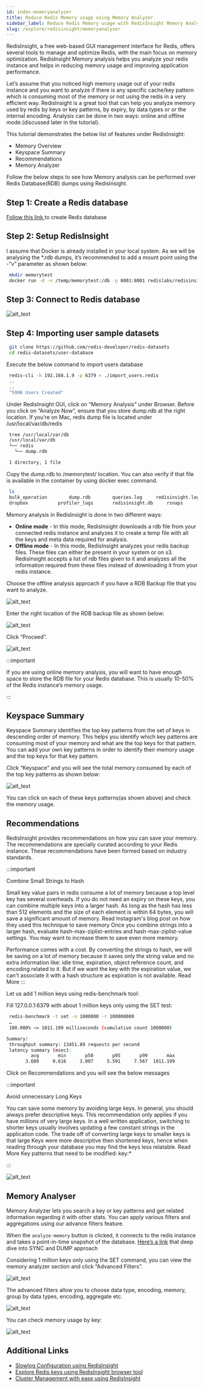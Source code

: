 ```yaml
---
id: index-memoryanalyzer
title: Reduce Redis Memory usage using Memory Analyzer
sidebar_label: Reduce Redis Memory usage with RedisInsight Memory Analyzer Tool
slug: /explore/redisinsight/memoryanalyzer
---
```



RedisInsight, a free web-based GUI management interface for Redis, offers several tools to manage and optimize Redis, with the main focus on memory optimization. RedisInsight Memory analysis helps you analyze your redis instance and helps in reducing memory usage and improving application performance.

Let’s assume that you noticed high memory usage out of your redis instance and you want to analyze if there is any specific cache/key pattern which is consuming most of the memory or not using the redis in a very efficient way. RedisInsight is a great tool that can help you analyze memory used by redis by keys or key patterns, by expiry, by data types or or the internal encoding. Analysis can be done in two ways: online and offline mode.(discussed later in the tutorial).

This tutorial demonstrates the below list of features under RedisInsight:



-   Memory Overview
-   Keyspace Summary
-   Recommendations
-   Memory Analyzer

Follow the below steps to see how Memory analysis can be performed over Redis Database(RDB) dumps using RedisInsight.

## Step 1: Create a Redis database 

[Follow this link ](https://developer.redislabs.com/create)to create Redis database

## Step 2: Setup RedisInsight

I assume that Docker is already installed in your local system.
As we will be analysing the *.rdb dumps, it’s recommended to add a mount point using the -”v” parameter as shown below:


 ```bash
  mkdir memorytest
  docker run -d -v /temp/memorytest:/db -p 8001:8001 redislabs/redisinsight:latest
 ```


## Step 3: Connect to Redis database



![alt_text](images/image2.png "image_tooltip")


## Step 4: Importing user sample datasets


 ```bash
  git clone https://github.com/redis-developer/redis-datasets
  cd redis-datasets/user-database
 ```


Execute the below command to import users database


 ```bash
  redis-cli -h 192.168.1.9 -p 6379 < ./import_users.redis
  ..
  ..
  "5996 Users Created"
 ```


Under RedisInsight GUI, click on “Memory Analysis” under Browser.
Before you click on “Analyze Now”, ensure that you store dump.rdb at the right location.
If you’re on Mac, redis dump file is located under /usr/local/var/db/redis


 ```bash
  tree /usr/local/var/db 
  /usr/local/var/db
  └── redis
    └── dump.rdb

  1 directory, 1 file

 ```


Copy the dump.rdb to /memorytest/ location. You can also verify if that file is available in the container by using docker exec command.


 ```bash
  ls
  bulk_operation		dump.rdb		queries.log		redisinsight.log
  dropbox			profiler_logs		redisinsight.db		rsnaps
 ```


Memory analysis in RedisInsight is done in two different ways:



-  **Online mode** - In this mode, RedisInsight downloads a rdb file from your connected redis instance and analyzes it to create a temp file with all the keys and meta data required for analysis. 
-  **Offline mode** - In this mode, RedisInsight analyzes your redis backup files. These files can either be present in your system or on s3. RedisInsight accepts a list of rdb files given to it and analyzes all the information required from these files instead of downloading it from your redis instance. 

Choose the offline analysis approach if you have a RDB Backup file that you want to analyze. 





![alt_text](images/image4.png "image_tooltip")


Enter the right location of the RDB backup file as shown below:





![alt_text](images/image5.png "image_tooltip")


Click “Proceed”.



![alt_text](images/image6.png "image_tooltip")


:::important

If you are using online memory analysis, you will want to have enough space to store the RDB file for your Redis database. This is usually 10-50% of the Redis instance’s memory usage.

:::

## Keyspace Summary

Keyspace Summary identifies the top key patterns from the set of keys in descending order of memory. This helps you identify which key patterns are consuming most of your memory and what are the top keys for that pattern. You can add your own key patterns in order to identify their memory usage and the top keys for that key pattern.

Click “Keyspace” and you will see the total memory consumed by each of the top key patterns as shown below:





![alt_text](images/image7.png "image_tooltip")


You can click on each of these keys patterns(as shown above) and check the memory usage.






## Recommendations

RedisInsight provides recommendations on how you can save your memory. The recommendations are specially curated according to your Redis instance. These recommendations have been formed based on industry standards.





:::important

Combine Small Strings to Hash

Small key value pairs in redis consume a lot of memory because a top level key has several overheads. If you do not need an expiry on these keys, you can combine multiple keys into a larger hash. As long as the hash has less than 512 elements and the size of each element is within 64 bytes, you will save a significant amount of memory.
Read Instagram's blog post on how they used this technique to save memory
Once you combine strings into a larger hash, evaluate hash-max-ziplist-entries and hash-max-ziplist-value settings. You may want to increase them to save even more memory.

Performance comes with a cost. By converting the strings to hash, we will be saving on a lot of memory because it saves only the string value and no extra information like: idle time, expiration, object reference count, and encoding related to it. But if we want the key with the expiration value, we can't associate it with a hash structure as expiration is not available. Read More
:::


Let us add 1 million keys using redis-benchmark tool:

Fill 127.0.0.1:6379 with about 1 million keys only using the SET test:


 ```bash
  redis-benchmark -t set -n 1000000 -r 100000000
  …
  100.000% <= 1011.199 milliseconds (cumulative count 1000000)

 Summary:
  throughput summary: 13451.89 requests per second
  latency summary (msec):
          avg       min       p50       p95       p99       max
        3.600     0.616     3.007     5.591     7.567  1011.199

 ```


Click on Recommendations and you will see the below messages


:::important

Avoid unnecessary Long Keys 

You can save some memory by avoiding large keys. In general, you should always prefer descriptive keys. This recommendation only applies if you have millions of very large keys. In a well written application, switching to shorter keys usually involves updating a few constant strings in the application code.
The trade off of converting large keys to smaller keys is that large Keys were more descriptive then shortened keys, hence when reading through your database you may find the keys less relatable. Read More
Key patterns that need to be modified:
key:*

:::






![alt_text](images/image11.png "image_tooltip")


## Memory Analyser

Memory Analyzer lets you search a key or key patterns and get related information regarding it with other stats. You can apply various filters and aggregations using our advance filters feature.

When the `analyze-memory` button is clicked, it connects to the redis instance and takes a point-in-time snapshot of the database. [Here’s a link](https://docs.redislabs.com/latest/ri/using-redisinsight/memory-analysis/#how-memory-analysis-works) that deep dive into SYNC and DUMP approach

Considering 1 million keys only using the SET command, you can view the memory analyzer section and click “Advanced Filters”.



![alt_text](images/image13.png "image_tooltip")



The advanced filters allow you to choose data type, encoding, memory, group by data types, encoding, aggregate etc.


![alt_text](images/image14.png "image_tooltip")

You can check memory usage by key:

![alt_text](images/image15.png "image_tooltip")



## Additional Links

- [Slowlog Configuration using RedisInsight](/explore/redisinsight/slowlog)
- [Explore Redis keys using RedisInsight browser tool](/explore/redisinsight/browser)
- [Cluster Management with ease using RedisInsight](/explore/redisinsight/cluster)





